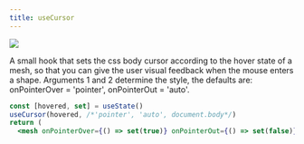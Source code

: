 ```yaml
---
title: useCursor
---
```


![](https://img.shields.io/badge/-Dom only-red)

A small hook that sets the css body cursor according to the hover state of a mesh, so that you can give the user visual feedback when the mouse enters a shape. Arguments 1 and 2 determine the style, the defaults are: onPointerOver = 'pointer', onPointerOut = 'auto'.

```jsx
const [hovered, set] = useState()
useCursor(hovered, /*'pointer', 'auto', document.body*/)
return (
  <mesh onPointerOver={() => set(true)} onPointerOut={() => set(false)}>
```
